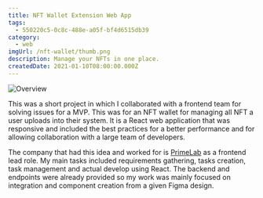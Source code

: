 ```yaml
---
title: NFT Wallet Extension Web App
tags:
  - 550220c5-0c8c-488e-a05f-bf4d6515db39
category:
  - web
imgUrl: /nft-wallet/thumb.png
description: Manage your NFTs in one place.
createdDate: 2021-01-10T08:00:00.000Z
---
```


![Overview](/nft-wallet/1.jpg)

This was a short project in which I collaborated with a frontend team for solving issues for a MVP. This was for an NFT wallet for managing all NFT a user uploads into their system. It is a React web application that was responsive and included the best practices for a better performance and for allowing collaboration with a large team of developers.

The company that had this idea and worked for is [PrimeLab](https://primelab.io/) as a frontend lead role. My main tasks included requirements gathering, tasks creation, task management and actual develop using React. The backend and endpoints were already provided so my work was mainly focused on integration and component creation from a given Figma design.
